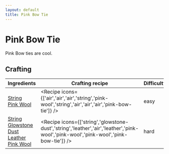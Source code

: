 ```yaml
---
layout: default
title: Pink Bow Tie
---
```



Pink Bow Tie
===================

Pink Bow ties are cool.

## Crafting

| Ingredients | Crafting recipe | Difficulty |
| ----------- | --------------- | ------------- |
| [String](https://minecraft.wiki/w/String)<br/>[Pink Wool](https://minecraft.wiki/w/Pink_Wool) | <Recipe icons={['air','air','air','string','pink-wool','string','air','air','air','pink-bow-tie']} /> | easy |
| [String](https://minecraft.wiki/w/String)<br/>[Glowstone Dust](https://minecraft.wiki/w/Glowstone_Dust)<br/>[Leather](https://minecraft.wiki/w/Leather)<br/>[Pink Wool](https://minecraft.wiki/w/Pink_Wool) | <Recipe icons={['string','glowstone-dust','string','leather','air','leather','pink-wool','pink-wool','pink-wool','pink-bow-tie']} /> | hard |

